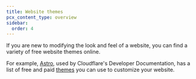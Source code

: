 ```yaml
---
title: Website themes
pcx_content_type: overview
sidebar:
  order: 4
---
```


If you are new to modifying the look and feel of a website, you can find a variety of free website themes online.

For example, [Astro](https://astro.build/), used by Cloudflare's Developer Documentation, has a list of free and paid [themes](https://astro.build/themes/) you can use to customize your website.
